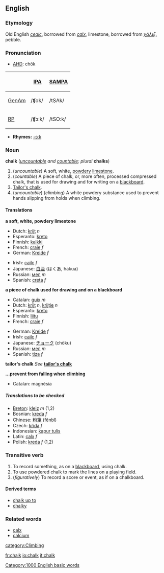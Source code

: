 {{wikipedia}}
==English==
===Etymology===
Old English ''[[cealc]]'', borrowed from {{L.}} ''[[calx#Latin|calx]]'', limestone, borrowed from {{Gr.}} ''[[χάλιξ]]'', pebble.

===Pronunciation===
*[[w:AHD|AHD]]: chôk

{| border=1 cellpadding=5
! !! [[w:International Phonetic Alphabet|IPA]] !! [[w:SAMPA|SAMPA]]
|-
! [[GenAm]]
| /ʧɑk/ || /tSAk/
|-
! [[RP]]
| /ʧɔːk/ || /tSO:k/
|}

*'''Rhymes:''' [[Rhymes:English:-ɔːk|-ɔːk]]

===Noun===
'''chalk''' (''[[uncountable]] and [[countable]]; plural'' '''chalks''')

#(''uncountable'') A soft, white, [[powdery]] [[limestone]].
#(''countable'') A piece of chalk, or, more often, processed compressed chalk, that is used for drawing and for writing on a [[blackboard]].
#[[Tailor's chalk]].
#(''uncountable'') (''climbing'') A white powdery substance used to prevent hands slipping from holds when climbing.<!--Isn't this the same as the first def?-->

====Translations====

'''a soft, white, powdery limestone'''
{{top}}
*Dutch: [[krijt]] ''n''
*Esperanto: [[kreto]]
*Finnish: [[kalkki]]
*French: [[craie]] ''f''
*German: [[Kreide]] ''f''
{{mid}}
*Irish: [[cailc]] ''f''
*Japanese: [[白亜]] (はくあ, hakua)
*Russian: [[мел]] ''m''
*Spanish: [[creta]] ''f''
{{bottom}}

'''a piece of chalk used for drawing and on a blackboard'''
{{top}}
*Catalan: [[guix]] ''m''
*Dutch: [[krijt]] ''n'', [[krijtje]] ''n''
*Esperanto: [[kreto]]
*Finnish: [[liitu]]
*French: [[craie]] ''f''
{{mid}}
*German: [[Kreide]] ''f''
*Irish: [[cailc]] ''f''
*Japanese: [[チョーク]] (chōku)
*Russian: [[мел]] ''m''
*Spanish: [[tiza]] ''f''
{{bottom}}

'''tailor's chalk'''
''See'' '''[[tailor's chalk]]'''

'''...prevent from falling when climbing'''
*Catalan: magnèsia

=====Translations to be checked=====
<!--Remove this section once all of the translations below have been moved into the tables above.-->
{{checktrans}}

*[[Breton]]: [[kleiz]] ''m'' (1,2)
*Bosnian: [[kreda]] ''f''
*Chinese: [[粉筆]] (fěnbǐ)
*Czech: [[křída]] ''f''
*Indonesian: [[kapur tulis]]
*Latin: [[calx#Latin|calx]] ''f''
*Polish: [[kreda]] ''f'' (1,2)

===Transitive verb===
{{en-infl-reg-consonant|chalk||}}

#To record something, as on a [[blackboard]], using chalk.
#To use powdered chalk to mark the lines on a playing field.
#(''figuratively'') To record a score or event, as if on a chalkboard.

====Derived terms====
*[[chalk up to]]
*[[chalky]]

===Related words===
*[[calx]]
*[[calcium]]

[[category:Climbing]]
[[Category:1000 English basic words]]

[[fr:chalk]]
[[io:chalk]]
[[it:chalk]]